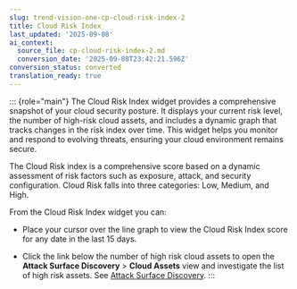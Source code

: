 ```yaml
---
slug: trend-vision-one-cp-cloud-risk-index-2
title: Cloud Risk Index
last_updated: '2025-09-08'
ai_context:
  source_file: cp-cloud-risk-index-2.md
  conversion_date: '2025-09-08T23:42:21.596Z'
conversion_status: converted
translation_ready: true
---
```


::: {role="main"}
The Cloud Risk Index widget provides a comprehensive snapshot of your cloud security posture. It displays your current risk level, the number of high-risk cloud assets, and includes a dynamic graph that tracks changes in the risk index over time. This widget helps you monitor and respond to evolving threats, ensuring your cloud environment remains secure.

The Cloud Risk index is a comprehensive score based on a dynamic assessment of risk factors such as exposure, attack, and security configuration. Cloud Risk falls into three categories: Low, Medium, and High.

From the Cloud Risk Index widget you can:

- Place your cursor over the line graph to view the Cloud Risk Index score for any date in the last 15 days.

- Click the link below the number of high risk cloud assets to open the **Attack Surface Discovery** \> **Cloud Assets** view and investigate the list of high risk assets. See [Attack Surface Discovery](attack-surface-discovery.mdx).
:::
